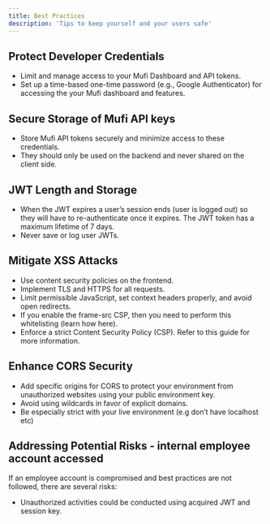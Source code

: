 ```yaml
---
title: Best Practices
description: 'Tips to keep yourself and your users safe'
---
```


## Protect Developer Credentials
- Limit and manage access to your Mufi Dashboard and API tokens.
- Set up a time-based one-time password (e.g., Google Authenticator) for accessing the your Mufi dashboard and features.

## Secure Storage of Mufi API keys
- Store Mufi API tokens securely and minimize access to these credentials.
- They should only be used on the backend and never shared on the client side.

## JWT Length and Storage
- When the JWT expires a user’s session ends (user is logged out) so they will have to re-authenticate once it expires. The JWT token has a maximum lifetime of 7 days.
- Never save or log user JWTs.

## Mitigate XSS Attacks
- Use content security policies on the frontend.
- Implement TLS and HTTPS for all requests.
- Limit permissible JavaScript, set context headers properly, and avoid open redirects.
- If you enable the frame-src CSP, then you need to perform this whitelisting (learn how here).
- Enforce a strict Content Security Policy (CSP). Refer to this guide for more information.

## Enhance CORS Security
- Add specific origins for CORS to protect your environment from unauthorized websites using your public environment key.
- Avoid using wildcards in favor of explicit domains.
- Be especially strict with your live environment (e.g don’t have localhost etc)

## Addressing Potential Risks - internal employee account accessed
If an employee account is compromised and best practices are not followed, there are several risks:

- Unauthorized activities could be conducted using acquired JWT and session key.